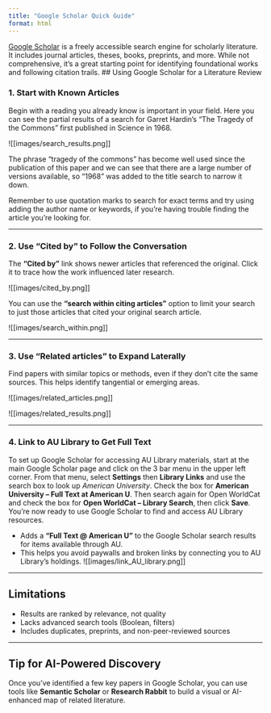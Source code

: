 ```yaml
---
title: "Google Scholar Quick Guide"
format: html
---
```

[Google Scholar](https://scholar.google.com/) is a freely accessible search engine for scholarly literature. It includes journal articles, theses, books, preprints, and more. While not comprehensive, it’s a great starting point for identifying foundational works and following citation trails.
## Using Google Scholar for a Literature Review

### 1. Start with Known Articles  
Begin with a reading you already know is important in your field. Here you can see the partial results of a search for Garret Hardin's "The Tragedy of the Commons" first published in Science in 1968.

![[images/search_results.png]]

 The phrase "tragedy of the commons" has become well used since the publication of this paper and we can see that there are a large number of versions available, so "1968" was added to the title search to narrow it down. 
 
 Remember to use quotation marks to search for exact terms and try using adding the author name or keywords, if you're having trouble finding the article you're looking for.

---

### 2. Use “Cited by” to Follow the Conversation  
The **“Cited by”** link shows newer articles that referenced the original. Click it to trace how the work influenced later research.

![[images/cited_by.png]]

You can use the **“search within citing articles”** option to limit your search to just those articles that cited your original search article.

![[images/search_within.png]]

---

### 3. Use “Related articles” to Expand Laterally  
Find papers with similar topics or methods, even if they don’t cite the same sources. This helps identify tangential or emerging areas.

![[images/related_articles.png]]

![[images/related_results.png]]

---

### 4. Link to AU Library to Get Full Text  
To set up Google Scholar for accessing AU Library materials, start at the main Google Scholar page and click on the 3 bar menu in the upper left corner. From that menu, select **Settings** then **Library Links** and use the search box to look up _American University_. Check the box for **American University – Full Text at American U**. Then search again for Open WorldCat and check the box for **Open WorldCat – Library Search**, then click **Save**. You’re now ready to use Google Scholar to find and access AU Library resources.

- Adds a **“Full Text @ American U”** to the Google Scholar search results for items available through AU.
- This helps you avoid paywalls and broken links by connecting you to AU Library's holdings.
![[images/link_AU_library.png]]


---

## Limitations

- Results are ranked by relevance, not quality
- Lacks advanced search tools (Boolean, filters)
- Includes duplicates, preprints, and non-peer-reviewed sources

---

## Tip for AI-Powered Discovery  
Once you’ve identified a few key papers in Google Scholar, you can use tools like **Semantic Scholar** or **Research Rabbit** to build a visual or AI-enhanced map of related literature.

